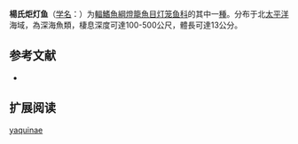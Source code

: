 {{Speciesbox
| name = 楊氏炬灯鱼
| status = NE
| status_system = IUCN3.1
| image = 
| genus = Lampadena
| species = yaquinae
| authority = Coleman & Nafpaktitis, 1972
| synonyms = *''Dorsadena yaquinae''<br /><small>Coleman & Nafpaktitis, 1972</small>
}}

'''楊氏炬灯鱼'''（[[学名|学名]]：{{lang|la|''Lampadena yaquinae''}}）为[[輻鰭魚綱|輻鰭魚綱]][[燈籠魚目|燈籠魚目]][[灯笼鱼科|灯笼鱼科]]的其中一[[種|種]]。分布于北[[太平洋|太平洋]]海域，為深海魚類，棲息深度可達100-500公尺，體長可達13公分。

== 参考文献 ==
{{refbegin}}
*{{FishBase_species|genus=Lampadena|species=yaquinae|year=2012|month=2}}
{{refend}}

== 扩展阅读 ==
{{refbegin}}
{{wikispecies-inline|Lampadena yaquinae|楊氏炬灯鱼}}
{{refend}}
{{Taxonbar|from=Q3760435}}

[[Category:炬灯鱼属|yaquinae]]


{{灯笼鱼目小作品}}